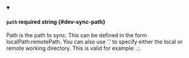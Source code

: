 
<details className="config-field" data-expandable="false" open>
<summary>

#### `path` <span className="config-field-required" data-required="false">required</span> <span className="config-field-type">string</span> <span className="config-field-default"></span> <span className="config-field-enum"></span> {#dev-sync-path}

Path is the path to sync. This can be defined in the form localPath:remotePath. You can also use '.' to specify either the local or remote working directory. This is valid for example: .:.

</summary>



</details>
